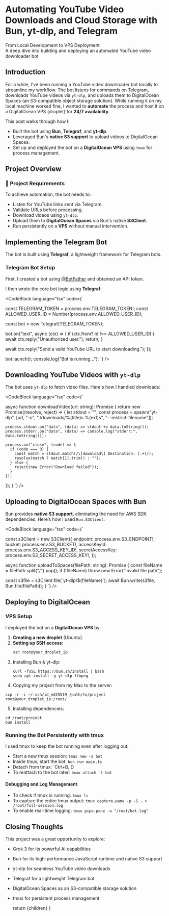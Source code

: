 

# Automating YouTube Video Downloads and Cloud Storage with Bun, yt-dlp, and Telegram

<div className="flex flex-col gap-2 my-6 self-start">
  <div className="text-blue-400 text-lg font-medium">From Local Development to VPS Deployment</div>
  <div className="border-l-4 border-blue-500 pl-4 italic text-gray-400">A deep dive into building and deploying an automated YouTube video downloader bot</div>
</div>

## Introduction
For a while, I've been running a YouTube video downloader bot locally to streamline my workflow. The bot listens for commands on Telegram, downloads YouTube videos via `yt-dlp`, and uploads them to DigitalOcean Spaces (an S3-compatible object storage solution). While running it on my local machine worked fine, I wanted to **automate** the process and host it on a DigitalOcean VPS (droplet) for **24/7 availability**.

This post walks through how I:
- Built the bot using **Bun**, **Telegraf**, and **yt-dlp**.
- Leveraged Bun's **native S3 support** to upload videos to DigitalOcean Spaces.
- Set up and deployed the bot on a **DigitalOcean VPS** using `tmux` for process management.

## Project Overview

<div className="bg-gray-800 border-l-4 border-blue-500 p-4 rounded my-6">
  <h3 className="text-blue-400 font-semibold text-lg mb-2">📝 Project Requirements</h3>

To achieve automation, the bot needs to:
- Listen for YouTube links sent via Telegram.
- Validate URLs before processing.
- Download videos using `yt-dlp`.
- Upload them to **DigitalOcean Spaces** via Bun's native **S3Client**.
- Run persistently on a **VPS** without manual intervention.
</div>

## Implementing the Telegram Bot

The bot is built using **Telegraf**, a lightweight framework for Telegram bots.

### **Telegram Bot Setup**
First, I created a bot using [@BotFather](https://t.me/BotFather) and obtained an API token.

I then wrote the core bot logic using **Telegraf**:

<CodeBlock language="tsx" code={`

const TELEGRAM_TOKEN = process.env.TELEGRAM_TOKEN!;
const ALLOWED_USER_ID = Number(process.env.ALLOWED_USER_ID);

const bot = new Telegraf(TELEGRAM_TOKEN);

bot.on("text", async (ctx) => {
  if (ctx.from?.id !== ALLOWED_USER_ID) {
    await ctx.reply("Unauthorized user.");
    return;
  }

  await ctx.reply("Send a valid YouTube URL to start downloading.");
});

bot.launch();
console.log("Bot is running...");
`} />

## Downloading YouTube Videos with `yt-dlp`

The bot uses `yt-dlp` to fetch video files. Here's how I handled downloads:

<CodeBlock language="tsx" code={`

async function downloadVideo(url: string): Promise<string> {
  return new Promise((resolve, reject) => {
    let stdout = "";
    const process = spawn("yt-dlp", [url, "-o", "./downloads/%(title)s.%(ext)s", "--restrict-filename"]);

    process.stdout.on("data", (data) => stdout += data.toString());
    process.stderr.on("data", (data) => console.log("stderr:", data.toString()));

    process.on("close", (code) => {
      if (code === 0) {
        const match = stdout.match(/\[download\] Destination: (.+)/);
        resolve(match ? match[1].trim() : "");
      } else {
        reject(new Error("Download failed"));
      }
    });
  });
}
`} />

## Uploading to DigitalOcean Spaces with Bun

Bun provides **native S3 support**, eliminating the need for AWS SDK dependencies. Here’s how I used `Bun.S3Client`:

<CodeBlock language="tsx" code={`

const s3Client = new S3Client({
  endpoint: process.env.S3_ENDPOINT!,
  bucket: process.env.S3_BUCKET!,
  accessKeyId: process.env.S3_ACCESS_KEY_ID!,
  secretAccessKey: process.env.S3_SECRET_ACCESS_KEY!,
});

async function uploadToSpaces(filePath: string): Promise<void> {
  const fileName = filePath.split("/").pop();
  if (!fileName) throw new Error("Invalid file path");

  const s3file = s3Client.file(\`yt-dlp/\${fileName}\`);
  await Bun.write(s3file, Bun.file(filePath));
}
`} />

## Deploying to DigitalOcean

### **VPS Setup**
I deployed the bot on a **DigitalOcean VPS** by:
1. **Creating a new droplet** (Ubuntu).
2. **Setting up SSH access**:
   ```sh
   ssh root@your_droplet_ip
   ```
3. Installing Bun & yt-dlp:
    ```
    curl -fsSL https://bun.sh/install | bash
    sudo apt install -y yt-dlp ffmpeg
    ```
4. Copying my project from my Mac to the server:
```
scp -r -i ~/.ssh/id_ed25519 /path/to/project root@your_droplet_ip:/root/
```

5. Installing dependencies:
```
cd /root/project
bun install
```

### Running the Bot Persistently with tmux
I used tmux to keep the bot running even after logging out.

- Start a new tmux session: `tmux new -s bot`
- Inside tmux, start the bot: `bun run main.ts`
- Detach from tmux: `Ctrl+B, D
- To reattach to the bot later: `tmux attach -t bot`

#### Debugging and Log Management
- To check if tmux is running: `tmux ls`
- To capture the entire tmux output: `tmux capture-pane -p -S - > /root/full-session.log`
- To enable real-time logging: `tmux pipe-pane -o "/root/bot.log"`

## Closing Thoughts
This project was a great opportunity to explore:

- Grok 3 for its powerful AI capabilities
- Bun for its high-performance JavaScript runtime and native S3 support
- yt-dlp for seamless YouTube video downloads
- Telegraf for a lightweight Telegram bot
- DigitalOcean Spaces as an S3-compatible storage solution
- tmux for persistent process management


  return <MdxLayout date={date}>{children}</MdxLayout>
}